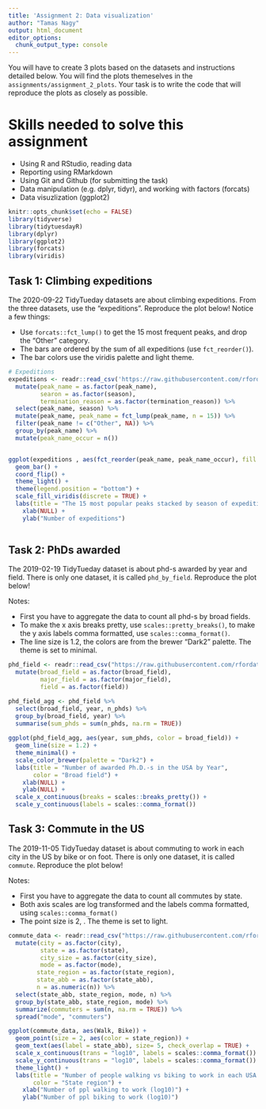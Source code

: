```yaml
---
title: 'Assignment 2: Data visualization'
author: "Tamas Nagy"
output: html_document
editor_options: 
  chunk_output_type: console
---
```


You will have to create 3 plots based on the datasets and instructions detailed below. You will find the plots themeselves in the `assignments/assignment_2_plots`. Your task is to write the code that will reproduce the plots as closely as possible.

# Skills needed to solve this assignment

-   Using R and RStudio, reading data
-   Reporting using RMarkdown
-   Using Git and Github (for submitting the task)
-   Data manipulation (e.g. dplyr, tidyr), and working with factors (forcats)
-   Data visuzlization (ggplot2)

```r
knitr::opts_chunk$set(echo = FALSE)
library(tidyverse)
library(tidytuesdayR)
library(dplyr)
library(ggplot2)
library(forcats)
library(viridis)
```

## Task 1: Climbing expeditions

The 2020-09-22 TidyTueday datasets are about climbing expeditions. From the three datasets, use the "expeditions". Reproduce the plot below! Notice a few things:

-   Use `forcats::fct_lump()` to get the 15 most frequent peaks, and drop the "Other" category.
-   The bars are ordered by the sum of all expeditions (use `fct_reorder()`).
-   The bar colors use the viridis palette and light theme.

```r
# Expeditions
expeditions <- readr::read_csv('https://raw.githubusercontent.com/rfordatascience/tidytuesday/master/data/2020/2020-09-22/expeditions.csv') %>%
  mutate(peak_name = as.factor(peak_name),
         searon = as.factor(season),
         termination_reason = as.factor(termination_reason)) %>%
  select(peak_name, season) %>%
  mutate(peak_name, peak_name = fct_lump(peak_name, n = 15)) %>%
  filter(peak_name != c("Other", NA)) %>%
  group_by(peak_name) %>%
  mutate(peak_name_occur = n())


ggplot(expeditions , aes(fct_reorder(peak_name, peak_name_occur), fill = season)) +
  geom_bar() +
  coord_flip() +
  theme_light() +
  theme(legend.position = "bottom") +
  scale_fill_viridis(discrete = TRUE) +
  labs(title = "The 15 most popular peaks stacked by season of expedition") +
    xlab(NULL) +
    ylab("Number of expeditions")



```

## Task 2: PhDs awarded

The 2019-02-19 TidyTueday dataset is about phd-s awarded by year and field. There is only one dataset, it is called `phd_by_field`. Reproduce the plot below!

Notes:

-   First you have to aggregate the data to count all phd-s by broad fields.
-   To make the x axis breaks pretty, use `scales::pretty_breaks()`, to make the y axis labels comma formatted, use `scales::comma_format()`.
-   The line size is 1.2, the colors are from the brewer "Dark2" palette. The theme is set to minimal.

```r
phd_field <- readr::read_csv("https://raw.githubusercontent.com/rfordatascience/tidytuesday/master/data/2019/2019-02-19/phd_by_field.csv") %>%
  mutate(broad_field = as.factor(broad_field),
         major_field = as.factor(major_field),
         field = as.factor(field))

phd_field_agg <- phd_field %>%
  select(broad_field, year, n_phds) %>%
  group_by(broad_field, year) %>%
  summarise(sum_phds = sum(n_phds, na.rm = TRUE))
  
ggplot(phd_field_agg, aes(year, sum_phds, color = broad_field)) +
  geom_line(size = 1.2) +
  theme_minimal() + 
  scale_color_brewer(palette = "Dark2") +
  labs(title = "Number of awarded Ph.D.-s in the USA by Year",
       color = "Broad field") +
    xlab(NULL) +
    ylab(NULL) +
  scale_x_continuous(breaks = scales::breaks_pretty()) +
  scale_y_continuous(labels = scales::comma_format())

```

## Task 3: Commute in the US

The 2019-11-05 TidyTueday dataset is about commuting to work in each city in the US by bike or on foot. There is only one dataset, it is called `commute`. Reproduce the plot below!

Notes:

-   First you have to aggregate the data to count all commutes by state.
-   Both axis scales are log transformed and the labels comma formatted, using `scales::comma_format()`
-   The point size is 2, . The theme is set to light.

```r
commute_data <- readr::read_csv("https://raw.githubusercontent.com/rfordatascience/tidytuesday/master/data/2019/2019-11-05/commute.csv") %>%
  mutate(city = as.factor(city),
         state = as.factor(state),
         city_size = as.factor(city_size),
         mode = as.factor(mode),
        state_region = as.factor(state_region),
        state_abb = as.factor(state_abb),
        n = as.numeric(n)) %>%
  select(state_abb, state_region, mode, n) %>%
  group_by(state_abb, state_region, mode) %>%
  summarize(commuters = sum(n, na.rm = TRUE)) %>%
  spread("mode", "commuters")

ggplot(commute_data, aes(Walk, Bike)) +
  geom_point(size = 2, aes(color = state_region)) +
  geom_text(aes(label = state_abb), size= 5, check_overlap = TRUE) +
  scale_x_continuous(trans = "log10", labels = scales::comma_format()) +
  scale_y_continuous(trans = "log10", labels = scales::comma_format()) +
  theme_light() +
  labs(title = "Number of people walking vs biking to work in each USA state",
       color = "State region") +
    xlab("Number of ppl walking to work (log10)") +
    ylab("Number of ppl biking to work (log10)")
  
```

